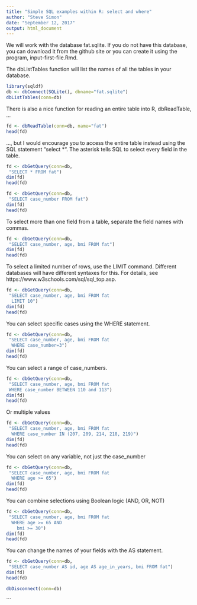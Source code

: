 ```yaml
---
title: "Simple SQL examples within R: select and where"
author: "Steve Simon"
date: "September 12, 2017"
output: html_document
---
```


We will work with the database fat.sqlite. If you do not have this database, you can download it from the github site or you can create it using the program, input-first-file.Rmd.

The dbListTables function will list the names of all the tables in your database.

```r
library(sqldf)
db <- dbConnect(SQLite(), dbname="fat.sqlite")
dbListTables(conn=db)
```

There is also a nice function for reading an entire table into R, dbReadTable, ...

```r
fd <- dbReadTable(conn=db, name="fat")
head(fd)

```

..., but I would encourage you to access the entire table instead using the SQL statement "select *". The asterisk tells SQL to select every field in the table.

```r
fd <- dbGetQuery(conn=db,
 "SELECT * FROM fat")
dim(fd)
head(fd)
```

```r
fd <- dbGetQuery(conn=db,
 "SELECT case_number FROM fat")
dim(fd)
head(fd)
```

To select more than one field from a table, separate the field names with commas.

```r
fd <- dbGetQuery(conn=db,
 "SELECT case_number, age, bmi FROM fat")
dim(fd)
head(fd)
```

To select a limited number of rows, use the LIMIT command. Different databases will have different syntaxes for this. For details, see https://www.w3schools.com/sql/sql_top.asp.

```r
fd <- dbGetQuery(conn=db,
 "SELECT case_number, age, bmi FROM fat
  LIMIT 10")
dim(fd)
head(fd)
```

You can select specific cases using the WHERE statement.

```r
fd <- dbGetQuery(conn=db,
 "SELECT case_number, age, bmi FROM fat
  WHERE case_number=3")
dim(fd)
head(fd)
```

You can select a range of case_numbers.

```r
fd <- dbGetQuery(conn=db,
 "SELECT case_number, age, bmi FROM fat
 WHERE case_number BETWEEN 110 and 113")
dim(fd)
head(fd)
```

Or multiple values

```r
fd <- dbGetQuery(conn=db,
 "SELECT case_number, age, bmi FROM fat
  WHERE case_number IN (207, 209, 214, 218, 219)")
dim(fd)
head(fd)
```

You can select on any variable, not just the case_number

```r
fd <- dbGetQuery(conn=db,
 "SELECT case_number, age, bmi FROM fat
  WHERE age >= 65")
dim(fd)
head(fd)
```

You can combine selections using Boolean logic (AND, OR, NOT)

```r
fd <- dbGetQuery(conn=db,
 "SELECT case_number, age, bmi FROM fat
  WHERE age >= 65 AND
    bmi >= 30")
dim(fd)
head(fd)
```

You can change the names of your fields with the AS statement.

```r
fd <- dbGetQuery(conn=db,
 "SELECT case_number AS id, age AS age_in_years, bmi FROM fat")
dim(fd)
head(fd)
```


```r
dbDisconnect(conn=db)
```

```
